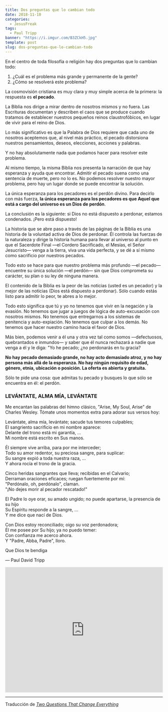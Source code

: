 ```yaml
---
title: Dos preguntas que lo cambian todo
date: 2018-11-10
categories:
  - JesusFreak
tags:
  - Paul Tripp
banner: "https://i.imgur.com/B3ZCkH5.jpg"
template: post
slug: dos-preguntas-que-lo-cambian-todo
---
```


En el centro de toda filosofía o religión hay dos preguntas que lo cambian todo:

1. ¿Cuál es el problema más grande y permanente de la gente?
2. ¿Cómo se resolverá este problema?

La cosmovisión cristiana es muy clara y muy simple acerca de la primera: la respuesta es **el pecado**.

La Biblia nos dirige a mirar dentro de nosotros mismos y no fuera. Las Escrituras documentan y describen el caos que se produce cuando tratamos de establecer nuestros pequeños reinos claustrofóbicos, en lugar de vivir para el reino de Dios.

Lo más significativo es que la Palabra de Dios requiere que cada uno de nosotros aceptemos que, al nivel más práctico, el pecado distorsiona nuestros pensamientos, deseos, elecciones, acciones y palabras.

Y no hay absolutamente nada que podamos hacer para resolver este problema.

Al mismo tiempo, la misma Biblia nos presenta la narración de que hay esperanza y ayuda que encontrar. Admitir el pecado suena como una sentencia de muerte, pero no lo es. No podemos resolver nuestro mayor problema, pero hay un lugar donde se puede encontrar la solución.

La única esperanza para los pecadores es el perdón divino. Para decirlo con más fuerza, **la única esperanza para los pecadores es que Aquel que está a cargo del universo es un Dios de perdón**.

La conclusión es la siguiente: si Dios no está dispuesto a perdonar, estamos condenados. ¡Pero está dispuesto!

La historia que se abre paso a través de las páginas de la Biblia es una historia de la voluntad activa de Dios de perdonar. Él controla las fuerzas de la naturaleza y dirige la historia humana para llevar al universo al punto en que el Sacerdote Final —el Cordero Sacrificado, el Mesías, el Señor Jesucristo— venga a la tierra, viva una vida perfecta, y se dé a sí mismo como sacrificio por nuestros pecados.

Todo esto se hace para que nuestro problema más profundo —el pecado— encuentre su única solución —el perdón— sin que Dios comprometa su carácter, su plan o su ley de ninguna manera.

El contenido de la Biblia es la peor de las noticias (usted es un pecador) y la mejor de las noticias (Dios está dispuesto a perdonar). Sólo cuando estás listo para admitir lo peor, te abres a lo mejor.

Todo esto significa que tú y yo no tenemos que vivir en la negación y la evasión. No tenemos que jugar a juegos de lógica de auto-excusación con nosotros mismos. No tenemos que entregarnos a los sistemas de penitencia y auto-expiación. No tenemos que culpar a los demás. No tenemos que hacer nuestro camino hacia el favor de Dios.

Más bien, podemos venir a él una y otra vez tal como somos —defectuosos, quebrantados e inmundos— y saber que él nunca rechazará a nadie que venga a él y le diga: "Yo he pecado; ¿no perdonarás en tu gracia?

**No hay pecado demasiado grande, no hay acto demasiado atroz, y no hay persona más allá de la esperanza. No hay ningún requisito de edad, género, etnia, ubicación o posición. La oferta es abierta y gratuita.**

Sólo te pide una cosa: que admitas tu pecado y busques lo que sólo se encuentra en él: el perdón.

### LEVÁNTATE, ALMA MÍA, LEVÁNTATE

Me encantan las palabras del himno clásico, "Arise, My Soul, Arise" de Charles Wesley. Tómate unos momentos extra para adorar sus versos hoy:

Levántate, alma mía, levántate; sacude tus temores culpables;<br />
El sangriento sacrificio en mi nombre aparece:<br />
Delante del trono está mi garantía, ...<br />
Mi nombre está escrito en Sus manos.

Él siempre vive arriba, para por me interceder;<br />
Todo su amor redentor, su preciosa sangre, para suplicar:<br />
Su sangre expió a toda nuestra raza, ...<br />
Y ahora rocía el trono de la gracia.

Cinco heridas sangrantes que lleva; recibidas en el Calvario;<br />
Derraman oraciones eficaces; ruegan fuertemente por mí:<br />
"Perdónalo, oh, perdónalo", claman.<br />
"¡No dejes morir al pecador rescatado!"

El Padre lo oye orar, su amado ungido; no puede apartarse, la presencia de su hijo<br />
Su Espíritu responde a la sangre, ...<br />
Y me dice que nací de Dios.

Con Dios estoy reconciliado; oigo su voz perdonadora;<br />
Él me posee por Su hijo; ya no puedo temer:<br />
Con confianza me acerco ahora.<br />
Y "Padre, Abba, Padre", lloro.

Que Dios te bendiga

— Paul David Tripp

<iframe
  width="100%"
  height="400"
  src="https://www.youtube.com/embed/WtFzhLGJAPg"
  frameborder="0"
  allow="accelerometer; autoplay; encrypted-media; gyroscope; picture-in-picture"
  allowfullscreen
></iframe>

---

Traducción de _[Two Questions That Change Everything](https://www.paultripp.com/wednesdays-word/posts/two-questions-that-change-everything)_
